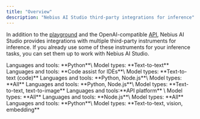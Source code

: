 ```yaml
---
title: "Overview"
description: "Nebius AI Studio third-party integrations for inference"
---
```


In addition to the [playground](https://docs.nebius.com/studio/inference/playground) and the OpenAI-compatible [API](https://docs.nebius.com/studio/inference/api), Nebius AI Studio provides integrations with multiple third-party instruments for inference. If you already use some of these instruments for your inference tasks, you can set them up to work with Nebius AI Studio.

<Columns cols={2}>
  <Card title="Aisuite" icon="arrows-left-right">
    Languages and tools: **Python**\
    Model types: **Text-to-text**
  </Card>
  <Card title="Continue" icon="arrows-left-right">
    Languages and tools: **Code assist for IDEs**\
    Model types: **Text-to-text (code)**
  </Card>
  <Card title="Helicone" icon="arrows-left-right">
    Languages and tools: **Python, Node.js**\
    Model types: **All**
  </Card>
  <Card title="Hugging Face" icon="arrows-left-right">
    Languages and tools: **Python, Node.js**\
    Model types: **Text-to-text, text-to-image**
  </Card>
  <Card title="Postman" icon="arrows-left-right">
    Languages and tools:**API platform** \
    Model types: **All**
  </Card>
  <Card title="Portkey" icon="arrows-left-right">
    Languages and tools: **Node.js**\
    Model types: **All**
  </Card>
  <Card title="LlamaIndex" icon="arrows-left-right">
    Languages and tools: **Python**\
    Model types: **Text-to-text, vision, embedding**
  </Card>
</Columns>